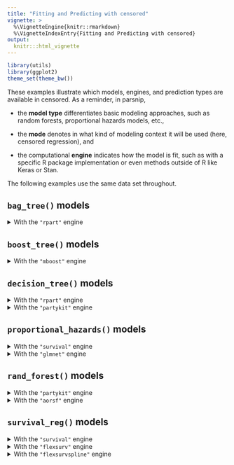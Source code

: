 ```yaml
---
title: "Fitting and Predicting with censored"
vignette: >
  %\VignetteEngine{knitr::rmarkdown}
  %\VignetteIndexEntry{Fitting and Predicting with censored}
output:
  knitr:::html_vignette
---
```


```r
library(utils)
library(ggplot2)
theme_set(theme_bw())
```

These examples illustrate which models, engines, and prediction types are available in censored. As a reminder, in parsnip, 

- the **model type** differentiates basic modeling approaches, such as random forests, proportional hazards models, etc.,

- the **mode** denotes in what kind of modeling context it will be used (here, censored regression), and

- the computational **engine** indicates how the model is fit, such as with a specific R package implementation or even methods outside of R like Keras or Stan.

The following examples use the same data set throughout.


## `bag_tree()` models
  
  <details id="bag-tree-rpart"> 
  
  <summary>With the `"rpart"` engine</summary>
  
  ```r
  knitr::spin_child("template-lung.R")
  ```

  We can define the model with specific parameters:
  
  ```r
  bt_spec <- 
    bag_tree(cost_complexity = 0) %>%
    set_engine("rpart") %>% 
    set_mode("censored regression") 
  bt_spec
  ```

  Now we create the model fit object:
  
  ```r
  set.seed(1)
  bt_fit <- bt_spec %>% fit(Surv(time, status) ~ ., data = lung_train)
  bt_fit
  ```

  The holdout data can be predicted for survival probability at different time points as well as event time.
  
  ```r
  predict(
    bt_fit, 
    lung_test, 
    type = "survival", 
    time = c(100, 500, 1000)
  ) %>% 
    slice(1) %>% 
    tidyr::unnest(col = .pred)
  predict(bt_fit, lung_test, type = "time")
  ```
  
  </details>


## `boost_tree()` models
  
  <details id="boost-tree-mboost"> 
  
  <summary>With the `"mboost"` engine</summary>
  
  ```r
  knitr::spin_child("template-lung.R")
  ```

  We can define the model with specific parameters:
  
  ```r
  bt_spec <- 
    boost_tree(trees = 15) %>%
    set_engine("mboost") %>% 
    set_mode("censored regression") 
  bt_spec
  ```

  Now we create the model fit object:
  
  ```r
  set.seed(1)
  bt_fit <- bt_spec %>% fit(Surv(time, status) ~ ., data = lung_train)
  bt_fit
  ```

  The holdout data can be predicted for survival probability at different time points as well as the linear predictor.
  
  ```r
  predict(
    bt_fit, 
    lung_test,
    type = "survival",
    time = c(100, 500, 1000)
  ) %>% 
    slice(1) %>% 
    tidyr::unnest(col = .pred)
  predict(bt_fit, lung_test, type = "linear_pred")
  ```
  
  </details>


## `decision_tree()` models
  
  <details id="decision-tree-rpart"> 
  
  <summary>With the `"rpart"` engine</summary>
  
  ```r
  knitr::spin_child("template-lung.R")
  ```

  We can define the model with specific parameters:
  
  ```r
  dt_spec <- 
    decision_tree(cost_complexity = 0) %>%
    set_engine("rpart") %>% 
    set_mode("censored regression") 
  dt_spec
  ```

  Now we create the model fit object:
  
  ```r
  set.seed(1)
  dt_fit <- dt_spec %>% fit(Surv(time, status) ~ ., data = lung_train)
  dt_fit
  ```

  The holdout data can be predicted for survival probability at different time points as well as event time.
  
  ```r
  predict(
    dt_fit, 
    lung_test, 
    type = "survival",
    time = c(100, 500, 1000)
  ) %>% 
    slice(1) %>% 
    tidyr::unnest(col = .pred)
  predict(dt_fit, lung_test, type = "time")
  ```
  
  </details>
  
  <details id="decision-tree-partykit"> 
  
  <summary>With the `"partykit"` engine</summary>
  
  ```r
  knitr::spin_child("template-lung.R")
  ```

  We can define the model with specific parameters:
  
  ```r
  dt_spec <- 
    decision_tree() %>%
    set_engine("partykit") %>% 
    set_mode("censored regression") 
  dt_spec
  ```

  Now we create the model fit object:
  
  ```r
  set.seed(1)
  dt_fit <- dt_spec %>% fit(Surv(time, status) ~ ., data = lung_train)
  dt_fit
  ```

  The holdout data can be predicted for survival probability at different time points as well as event time.
  
  ```r
  predict(
    dt_fit, 
    lung_test, 
    type = "survival",
    time = c(100, 500, 1000)
  ) %>% 
    slice(1) %>% 
    tidyr::unnest(col = .pred)
  predict(dt_fit, lung_test, type = "time")
  ```
  
  </details>


## `proportional_hazards()` models
  
  <details id="proportional-hazards-survival"> 
  
  <summary>With the `"survival"` engine</summary>
  
  ```r
  knitr::spin_child("template-lung.R")
  ```

  We can define the model with specific parameters:
  
  ```r
  ph_spec <- 
    proportional_hazards() %>%
    set_engine("survival") %>% 
    set_mode("censored regression") 
  ph_spec
  ```

  Now we create the model fit object:
  
  ```r
  set.seed(1)
  ph_fit <- ph_spec %>% fit(Surv(time, status) ~ ., data = lung_train)
  ph_fit
  ```

  The holdout data can be predicted for survival probability at different time points as well as the linear predictor and event time.
  
  ```r
  predict(
    ph_fit, 
    lung_test, 
    type = "survival",
    time = c(100, 500, 1000)
  ) %>% 
    slice(1) %>% 
    tidyr::unnest(col = .pred)
  predict(ph_fit, lung_test, type = "linear_pred")
  predict(ph_fit, lung_test, type = "time")
  ```
  
  </details>
  
  <details id="proportional-hazards-glmnet"> 
  
  <summary>With the `"glmnet"` engine</summary>
  
  ```r
  knitr::spin_child("template-lung.R")
  ```

  We can define the model with specific parameters:
  
  ```r
  ph_spec <- 
    proportional_hazards(penalty = 0.1) %>%
    set_engine("glmnet") %>% 
    set_mode("censored regression") 
  ph_spec
  ```

  Now we create the model fit object:
  
  ```r
  set.seed(1)
  ph_fit <- ph_spec %>% fit(Surv(time, status) ~ ., data = lung_train)
  ph_fit
  ```

  The holdout data can be predicted for survival probability at different time points as well as the linear predictor.
  
  ```r
  predict(
    ph_fit, 
    lung_test, 
    type = "survival",
    time = c(100, 500, 1000)
  ) %>% 
    slice(1) %>% 
    tidyr::unnest(col = .pred)
  predict(ph_fit, lung_test, type = "linear_pred")
  ```
  
  </details>


## `rand_forest()` models
  
  <details id="rand-forest-partykit"> 
  
  <summary>With the `"partykit"` engine</summary>
  
  ```r
  knitr::spin_child("template-lung.R")
  ```

  We can define the model with specific parameters:
  
  ```r
  rf_spec <- 
    rand_forest(trees = 200) %>%
    set_engine("partykit") %>% 
    set_mode("censored regression") 
  rf_spec
  ```

  Now we create the model fit object:
  
  ```r
  set.seed(1)
  rf_fit <- rf_spec %>% fit(Surv(time, status) ~ ., data = lung_train)
  rf_fit
  ```

  The holdout data can be predicted for survival probability at different time points as well as event time.
  
  ```r
  predict(
    rf_fit, 
    lung_test, 
    type = "survival", 
    time = c(100, 500, 1000)
  ) %>% 
    slice(1) %>% 
    tidyr::unnest(col = .pred)
  predict(rf_fit, lung_test, type = "time")
  ```
  
  </details>
  
  <details id="rand-forest-aorsf"> 
  
  <summary>With the `"aorsf"` engine</summary>
  
  ```r
  knitr::spin_child("template-lung.R")
  ```

  We can define the model with specific parameters:
  
  ```r
  rf_spec <- 
    rand_forest(trees = 200) %>%
    set_engine("aorsf") %>% 
    set_mode("censored regression") 
  rf_spec
  ```

  Now we create the model fit object:
  
  ```r
  set.seed(1)

  rf_fit <- rf_spec %>% fit(Surv(time, status) ~ ., data = lung_train)
  rf_fit
  ```

  The holdout data can be predicted for survival probability at different time points as well as event time.
  
  ```r
  predict(
    rf_fit, 
    lung_test, 
    type = "survival", 
    time = c(100, 500, 1000)
  ) %>% 
    slice(1) %>% 
    tidyr::unnest(col = .pred)
  ```
  </details>
  
  
## `survival_reg()` models
  
  <details id="survival-reg-survival"> 
  
  <summary>With the `"survival"` engine</summary>
  
  ```r
  knitr::spin_child("template-lung.R")
  ```

  We can define the model with specific parameters:
  
  ```r
  sr_spec <- 
    survival_reg(dist = "weibull") %>%
    set_engine("survival") %>% 
    set_mode("censored regression") 
  sr_spec
  ```

  Now we create the model fit object:
  
  ```r
  set.seed(1)
  sr_fit <- sr_spec %>% fit(Surv(time, status) ~ ., data = lung_train)
  sr_fit
  ```

  The holdout data can be predicted for survival probability at different time points as well as event time, linear predictor, quantile, and hazard.
  
  ```r
  predict(
    sr_fit, 
    lung_test, 
    type = "survival",
    time = c(100, 500, 1000)
  ) %>% 
    slice(1) %>% 
    tidyr::unnest(col = .pred)
  predict(sr_fit, lung_test, type = "time")
  predict(sr_fit, lung_test, type = "linear_pred")
  predict(sr_fit, lung_test, type = "quantile") %>% 
    slice(1) %>% 
    tidyr::unnest(col = .pred)
  predict(sr_fit, lung_test, type = "hazard", time = c(100, 500, 1000)) %>% 
    slice(1) %>% 
    tidyr::unnest(col = .pred)
  ```
  
  </details>

  <details id="survival-reg-flexsurv"> 
  
  <summary>With the `"flexsurv"` engine</summary>
  
  ```r
  knitr::spin_child("template-lung.R")
  ```

  We can define the model with specific parameters:
  
  ```r
  sr_spec <- 
    survival_reg(dist = "weibull") %>%
    set_engine("flexsurv") %>% 
    set_mode("censored regression") 
  sr_spec
  ```

  Now we create the model fit object:
  
  ```r
  set.seed(1)
  sr_fit <- sr_spec %>% 
    fit(Surv(time, status) ~ age + sex + ph.ecog, data = lung_train)
  sr_fit
  ```

  The holdout data can be predicted for survival probability at different time points as well as event time, linear predictor, quantile, and hazard. 
  
  ```r
  predict(
    sr_fit, 
    lung_test, 
    type = "survival",
    time = c(100, 500, 1000)
  ) %>% 
    slice(1) %>% 
    tidyr::unnest(col = .pred)
  predict(sr_fit, lung_test, type = "time")
  predict(sr_fit, lung_test, type = "linear_pred")
  predict(sr_fit, lung_test, type = "quantile") %>% 
    slice(1) %>% 
    tidyr::unnest(col = .pred)
  predict(sr_fit, lung_test, type = "hazard", time = c(100, 500, 1000)) %>% 
    slice(1) %>% 
    tidyr::unnest(col = .pred)
  ```
  
  </details>
  
  <details id="survival-reg-flexsurvspline"> 
  
  <summary>With the `"flexsurvspline"` engine</summary>
  
  ```r
  knitr::spin_child("template-lung.R")
  ```

  We can define the model:
  
  ```r
  sr_spec <- 
    survival_reg() %>%
    set_engine("flexsurvspline") %>% 
    set_mode("censored regression") 
  sr_spec
  ```

  Now we create the model fit object:
  
  ```r
  set.seed(1)
  sr_fit <- sr_spec %>% 
    fit(Surv(time, status) ~ age + sex + ph.ecog, data = lung_train)
  sr_fit
  ```

  The holdout data can be predicted for survival probability at different time points as well as event time, linear predictor, quantile, and hazard. 
  
  ```r
  predict(
    sr_fit, 
    lung_test, 
    type = "survival",
    time = c(100, 500, 1000)
  ) %>% 
    slice(1) %>% 
    tidyr::unnest(col = .pred)
  predict(sr_fit, lung_test, type = "time")
  predict(sr_fit, lung_test, type = "linear_pred")
  predict(sr_fit, lung_test, type = "quantile") %>% 
    slice(1) %>% 
    tidyr::unnest(col = .pred)
  predict(sr_fit, lung_test, type = "hazard", time = c(100, 500, 1000)) %>% 
    slice(1) %>% 
    tidyr::unnest(col = .pred)
  ```
  
  </details>
